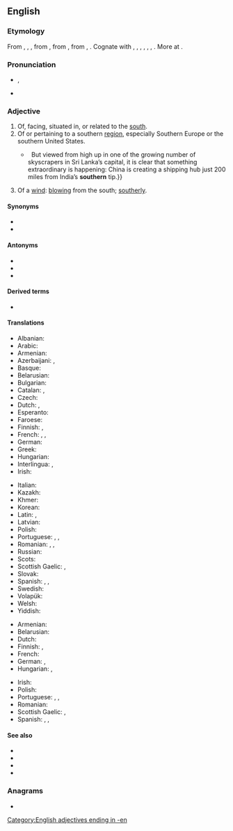 {{also|Southern}}
==English==

===Etymology===
From {{etyl|enm|en}} {{m|enm|southerne}}, {{m|enm|sothern}}, {{m|enm|sutherne}}, from {{etyl|ang|en}} {{m|ang|sūþerne||southern, southerly, coming from the south; of southern make}}, from {{etyl|gem-pro|en}} {{m|gem-pro|*sunþrōnijaz||southern}}, from {{etyl|ine-pro|en}} {{m|ine-pro|*sun-}}, {{m|ine-pro|*swen-||sun}}. Cognate with {{cog|sco|southron}}, {{m|sco|sudron||southern}}, {{cog|ofs|sūthern}}, {{m|ofs|sūdern||southern}}, {{cog|gml|sūdern||southern}}, {{cog|gmh|sundern||southern}}, {{cog|is|súðrænn||southern, tropical}}. More at {{l|en|south}}.

===Pronunciation===
* {{a|US}} {{IPA|/ˈsʌðəɹn/|lang=en}}, {{enPR|sŭ''th''′ərn}}
* {{audio|en-us-southern.ogg|Audio (US)|lang=en}}

===Adjective===
{{en-adj}}

# Of, facing, situated in, or related to the [[south]].
# Of or pertaining to a southern [[region]], especially Southern Europe or the southern United States.
#* {{quote-magazine|date=2013-06-08|volume=407|issue=8839|page=52|magazine={{w|The Economist}}
|title=[http://www.economist.com/news/international/21579039-chinas-growing-empire-ports-abroad-mainly-about-trade-not-aggression-new-masters The new masters and commanders]
|passage=From the ground, Colombo’s port does not look like much.{{...}}&nbsp; But viewed from high up in one of the growing number of skyscrapers in Sri Lanka’s capital, it is clear that something extraordinary is happening: China is creating a shipping hub just 200 miles from India’s '''southern''' tip.}}
#: {{ux|en|The '''southern''' climate.}}
# Of a [[wind]]: [[blow]]ing from the south; [[southerly]].

====Synonyms====
* {{l|en|austral}}
* {{l|en|meridional}}

====Antonyms====
* {{l|en|northern}}
* {{l|en|boreal}}
* {{l|en|septentrional}}

====Derived terms====
* {{l|en|southern cassowary}}

====Translations====
{{trans-top|of the south}}
* Albanian: {{t+|sq|jugor}}
* Arabic: {{t|ar|جَنُوبِيّ}}
* Armenian: {{t+|hy|հարավային}}
* Azerbaijani: {{t|az|cənubi}}, {{t+|az|güney}}
* Basque: {{t|eu|hegoaldeko}}
* Belarusian: {{t|be|паўднёвы|m|sc=Cyrl}}
* Bulgarian: {{t|bg|ю́жен|m}}
* Catalan: {{t|ca|austral}}, {{t+|ca|meridional}}
* Czech: {{t+|cs|jižní}}
* Dutch: {{t+|nl|zuid}}, {{t+|nl|zuidelijk}}
* Esperanto: {{t|eo|suda}}
* Faroese: {{t|fo|syðri}}
* Finnish: {{t+|fi|eteläinen}}, {{t+|fi|etelä|alt=etelä-}}
* French: {{t+|fr|méridional}}, {{t+|fr|sud}}, {{t+|fr|austral}}
* German: {{t+|de|südlich}}
* Greek: {{t+|el|νότιος}}
* Hungarian: {{t+|hu|déli}}
* Interlingua: {{t|ia|meridional}}, {{t|ia|del sud}}
* Irish: {{t|ga|deisceartach}}
{{trans-mid}}
* Italian: {{t+|it|meridionale}}
* Kazakh: {{t|kk|оңтүстік|sc=Cyrl}}
* Khmer: {{t|km|ខាងត្បូង|tr=kʰaang tboong|sc=Khmr}}
* Korean: {{t|ko|남쪽의}}
* Latin: {{t+|la|merīdiōnālis}}, {{t+|la|austrālis}}
* Latvian: {{t|lv|dienvidu}}
* Polish: {{t+|pl|południowy}}
* Portuguese: {{t|pt|[[do]] [[sul]]}}, {{t+|pt|meridional}}, {{t+|pt|austral}}
* Romanian: {{t|ro|sudic|m|n}}, {{t+|ro|austral|m|n}}, {{t+|ro|meridional}}
* Russian: {{t+|ru|ю́жный}}
* Scots: {{t|sco|soothren}}
* Scottish Gaelic: {{t|gd|deas}}, {{t|gd|a deas}}
* Slovak: {{t+|sk|južný}}
* Spanish: {{t|es|[[del]] [[sur]]}}, {{t+|es|sureño}}, {{t|es|meridional}}
* Swedish: {{t+|sv|södra}}
* Volapük: {{t+|vo|sulüdik}}
* Welsh: {{t+|cy|deheuol}}
* Yiddish: {{t-needed|yi}}
{{trans-bottom}}

{{trans-top|of or pertaining to a southern region}}
* Armenian: {{t+|hy|հարավային}}
* Belarusian: {{t|be|паўднёвы|m|sc=Cyrl}}
* Dutch: {{t+|nl|zuiders}}
* Finnish: {{t+|fi|eteläinen}}, {{t|fi|etelämaalainen}}
* French: {{t+|fr|sudiste}}
* German: {{t+|de|südlich}}, {{t+|de|südländisch}}
* Hungarian: {{t+|hu|dél}}, {{t+|hu|déli}}
{{trans-mid}}
* Irish: {{t|ga|deisceartach}}
* Polish: {{t+|pl|południowy}}
* Portuguese: {{t+|pt|meridional}}, {{t|pt|[[do]] [[sul]]/[[Sul]]}}, {{t+|pt|sulista}}
* Romanian: {{t|ro|sudic|m|n}}
* Scottish Gaelic: {{t|gd|deas}}, {{t|gd|a deas}}
* Spanish: {{t|es|[[del]] [[sur]]}}, {{t+|es|sureño}}, {{t|es|meridional}}
{{trans-bottom}}

====See also====
* {{l|en|eastern}}
* {{l|en|western}}
* {{l|en|oriental}}
* {{l|en|occidental}}

===Anagrams===
* {{anagrams|en|turnshoe}}

[[Category:English adjectives ending in -en]]